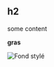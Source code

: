 ## h2

some content

**gras**

![Fond stylé](https://images.unsplash.com/photo-1444628838545-ac4016a5418a?ixid=MXwxMjA3fDB8MHxwaG90by1wYWdlfHx8fGVufDB8fHw%3D&ixlib=rb-1.2.1&auto=format&fit=crop&w=1950&q=80)
